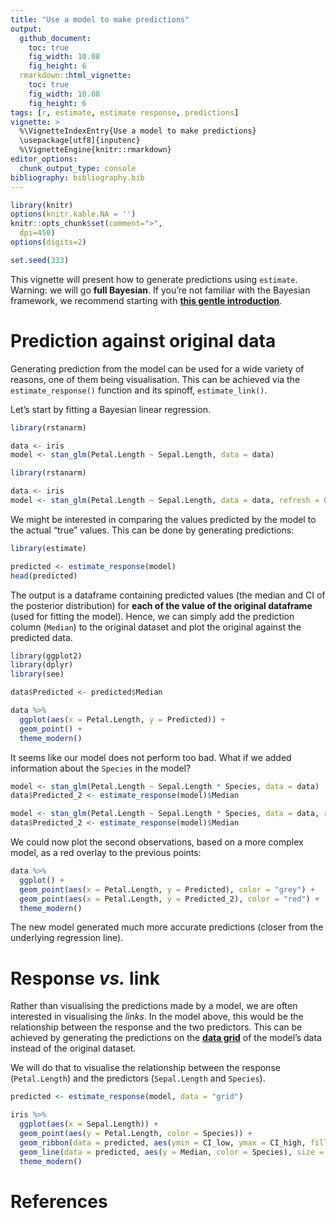 ```yaml
---
title: "Use a model to make predictions"
output: 
  github_document:
    toc: true
    fig_width: 10.08
    fig_height: 6
  rmarkdown::html_vignette:
    toc: true
    fig_width: 10.08
    fig_height: 6
tags: [r, estimate, estimate response, predictions]
vignette: >
  %\VignetteIndexEntry{Use a model to make predictions}
  \usepackage[utf8]{inputenc}
  %\VignetteEngine{knitr::rmarkdown}
editor_options: 
  chunk_output_type: console
bibliography: bibliography.bib
---
```


```r
library(knitr)
options(knitr.kable.NA = '')
knitr::opts_chunk$set(comment=">",
  dpi=450)
options(digits=2)

set.seed(333)
```


This vignette will present how to generate predictions using `estimate`. Warning: we will go **full Bayesian**. If you're not familiar with the Bayesian framework, we recommend starting with [**this gentle introduction**](https://easystats.github.io/bayestestR/articles/bayestestR.html).

# Prediction against original data

Generating prediction from the model can be used for a wide variety of reasons, one of them being visualisation. This can be achieved via the `estimate_response()` function and its spinoff, `estimate_link()`.

Let's start by fitting a Bayesian linear regression.


```r
library(rstanarm)

data <- iris
model <- stan_glm(Petal.Length ~ Sepal.Length, data = data)
```
```r
library(rstanarm)

data <- iris
model <- stan_glm(Petal.Length ~ Sepal.Length, data = data, refresh = 0)
```

We might be interested in comparing the values predicted by the model to the actual "true" values. This can be done by generating predictions:

```r
library(estimate)

predicted <- estimate_response(model)
head(predicted)
```

The output is a dataframe containing predicted values (the median and CI of the posterior distribution) for **each of the value of the original dataframe** (used for fitting the model). Hence, we can simply add the prediction column (`Median`) to the original dataset and plot the original against the predicted data.

```r
library(ggplot2)
library(dplyr)
library(see)

data$Predicted <- predicted$Median

data %>% 
  ggplot(aes(x = Petal.Length, y = Predicted)) +
  geom_point() +
  theme_modern()
```

It seems like our model does not perform too bad. What if we added information about the `Species` in the model?

```r
model <- stan_glm(Petal.Length ~ Sepal.Length * Species, data = data)
data$Predicted_2 <- estimate_response(model)$Median
```
```r
model <- stan_glm(Petal.Length ~ Sepal.Length * Species, data = data, refresh = 0, chains = 2, iter = 1000)
data$Predicted_2 <- estimate_response(model)$Median
```

We could now plot the second observations, based on a more complex model, as a red overlay to the previous points:

```r
data %>% 
  ggplot() +
  geom_point(aes(x = Petal.Length, y = Predicted), color = "grey") +
  geom_point(aes(x = Petal.Length, y = Predicted_2), color = "red") +
  theme_modern()
```

The new model generated much more accurate predictions (closer from the underlying regression line).

# Response *vs.* link

Rather than visualising the predictions made by a model, we are often interested in visualising the *links*. In the model above, this would be the relationship between the response and the two predictors. This can be achieved by generating the predictions on the [**data grid**](https://easystats.github.io/estimate/articles/data_grid.html) of the model's data instead of the original dataset.

We will do that to visualise the relationship between the response (`Petal.Length`) and the predictors (`Sepal.Length` and `Species`).

```r
predicted <- estimate_response(model, data = "grid")

iris %>% 
  ggplot(aes(x = Sepal.Length)) +
  geom_point(aes(y = Petal.Length, color = Species)) +
  geom_ribbon(data = predicted, aes(ymin = CI_low, ymax = CI_high, fill = Species), alpha = 0.3) +
  geom_line(data = predicted, aes(y = Median, color = Species), size = 1) +
  theme_modern()
```





# References
